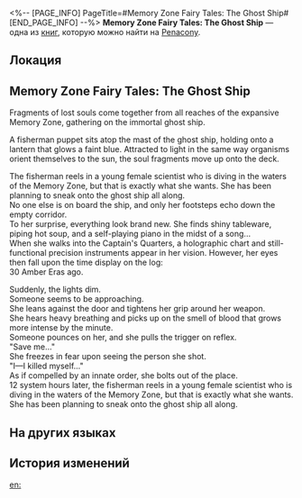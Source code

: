 <%-- [PAGE_INFO]
PageTitle=#Memory Zone Fairy Tales: The Ghost Ship#
[END_PAGE_INFO] --%>
{{Дополнить}}
{{Книга Инфобокс
|id           = 376
|partIds      = 190671
|Название     = 
|Изображение  = Предмет Книга Пенакония.png
|Мир          = Penacony
|Томов        = 1
|Автор        = <!--нужно добавить-->
|Описание     = A collection of fairy tales chronicling the ghost ship eternally sailing through the Memory Zone.
|Том1         = {{tx}}
|Источник1    = {{tx|Отсутствует источник}}
|Персонажи    = 
|Фракции      = 
}}
'''Memory Zone Fairy Tales: The Ghost Ship''' — одна из [[Книги|книг]], которую можно найти на [[Penacony]].

==Локация==
{{Отметка карты|<!--название карты-->|<!--id отметки-->}}

==Memory Zone Fairy Tales: The Ghost Ship==
Fragments of lost souls come together from all reaches of the expansive Memory Zone, gathering on the immortal ghost ship.

A fisherman puppet sits atop the mast of the ghost ship, holding onto a lantern that glows a faint blue. Attracted to light in the same way organisms orient themselves to the sun, the soul fragments move up onto the deck.

The fisherman reels in a young female scientist who is diving in the waters of the Memory Zone, but that is exactly what she wants. She has been planning to sneak onto the ghost ship all along.<br />
No one else is on board the ship, and only her footsteps echo down the empty corridor.<br />
To her surprise, everything look brand new. She finds shiny tableware, piping hot soup, and a self-playing piano in the midst of a song...<br />
When she walks into the Captain's Quarters, a holographic chart and still-functional precision instruments appear in her vision. However, her eyes then fall upon the time display on the log:<br />
30 Amber Eras ago.

Suddenly, the lights dim.<br />
Someone seems to be approaching.<br />
She leans against the door and tightens her grip around her weapon.<br />
She hears heavy breathing and picks up on the smell of blood that grows more intense by the minute.<br />
Someone pounces on her, and she pulls the trigger on reflex.<br />
"Save me..."<br />
She freezes in fear upon seeing the person she shot.<br />
"I&mdash;I killed myself..."<br />
As if compelled by an innate order, she bolts out of the place.<br />
12 system hours later, the fisherman reels in a young female scientist who is diving in the waters of the Memory Zone, but that is exactly what she wants. She has been planning to sneak onto the ghost ship all along.

==На других языках==
{{На других языках
|en   = Memory Zone Fairy Tales: The Ghost Ship
|zhs  = 忆域童话•幽灵船故事
|zht  = 憶域童話•幽靈船故事
|ja   = 記憶域童話・幽霊船の物語
|ko   = 기억의 영역 동화•유령선 이야기
|es   = Cuentos de hadas de la Zona de los Recuerdos: El barco fantasma
|fr   = Contes de la Zone de mémoire&nbsp;: le vaisseau fantôme
|ru   = «Сказки зоны воспоминаний: Корабль-призрак»
|th   = นิทาน "เขตแดนความทรงจำ": เรื่องราวของเรือผี
|vi   = Cổ Tích Vùng Hồi Ức: Câu Chuyện Thuyền Ma
|de   = Speicherbereich-Märchen: Das Geisterschiff
|id   = Dongeng Memory Zone: Kisah Kapal Hantu
|pt   = Contos de Fadas da Zona da Memória: O Navio Fantasma
}}

==История изменений==
{{История изменений|3.5}}

[[en:]]